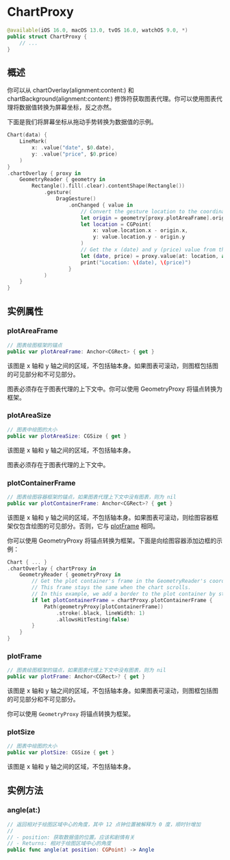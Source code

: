 # ChartProxy

<ToBePolishedAfterTranslation />

<OriginalSource
  title="ChartProxy"
  url="https://developer.apple.com/documentation/charts/chartproxy"
  summary="用于访问图表的比例和绘图区域的代理"
/>

```swift
@available(iOS 16.0, macOS 13.0, tvOS 16.0, watchOS 9.0, *)
public struct ChartProxy {
    // ...
}
```

## 概述

你可以从 chartOverlay(alignment:content:) 和 chartBackground(alignment:content:) 修饰符获取图表代理。你可以使用图表代理将数据值转换为屏幕坐标，反之亦然。

下面是我们将屏幕坐标从拖动手势转换为数据值的示例。

```swift
Chart(data) {
    LineMark(
        x: .value("date", $0.date),
        y: .value("price", $0.price)
    )
}
.chartOverlay { proxy in
    GeometryReader { geometry in
        Rectangle().fill(.clear).contentShape(Rectangle())
            .gesture(
                DragGesture()
                    .onChanged { value in
                        // Convert the gesture location to the coordinate space of the plot area.
                        let origin = geometry[proxy.plotAreaFrame].origin
                        let location = CGPoint(
                            x: value.location.x - origin.x,
                            y: value.location.y - origin.y
                        )
                        // Get the x (date) and y (price) value from the location.
                        let (date, price) = proxy.value(at: location, as: (Date, Double).self)
                        print("Location: \(date), \(price)")
                    }
            )
    }
}
```

## 实例属性

### plotAreaFrame

```swift
// 图表绘图框架的锚点
public var plotAreaFrame: Anchor<CGRect> { get }
```

该图是 x 轴和 y 轴之间的区域，不包括轴本身。如果图表可滚动，则图框包括图的可见部分和不可见部分。

图表必须存在于图表代理的上下文中。你可以使用 GeometryProxy 将锚点转换为框架。

### plotAreaSize

```swift
// 图表中绘图的大小
public var plotAreaSize: CGSize { get }
```

该图是 x 轴和 y 轴之间的区域，不包括轴本身。

图表必须存在于图表代理的上下文中。

### plotContainerFrame

```swift
// 图表绘图容器框架的锚点，如果图表代理上下文中没有图表，则为 nil
public var plotContainerFrame: Anchor<CGRect>? { get }
```

该图是 x 轴和 y 轴之间的区域，不包括轴本身。如果图表可滚动，则绘图容器框架仅包含绘图的可见部分。否则，它与 [plotFrame](https://developer.apple.com/documentation/charts/chartproxy/plotframe) 相同。

你可以使用 GeometryProxy 将锚点转换为框架。下面是向绘图容器添加边框的示例：

```swift
Chart { ... }
.chartOverlay { chartProxy in
    GeometryReader { geometryProxy in
        // Get the plot container's frame in the GeometryReader's coordinate space.
        // This frame stays the same when the chart scrolls.
        // In this example, we add a border to the plot container by stroking the frame.
        if let plotContainerFrame = chartProxy.plotContainerFrame {
            Path(geometryProxy[plotContainerFrame])
                .stroke(.black, lineWidth: 1)
                .allowsHitTesting(false)
        }
    }
}
```

### plotFrame

```swift
// 图表绘图框架的锚点，如果图表代理上下文中没有图表，则为 nil
public var plotFrame: Anchor<CGRect>? { get }
```

该图是 x 轴和 y 轴之间的区域，不包括轴本身。如果图表可滚动，则图框包括图的可见部分和不可见部分。

你可以使用 `GeometryProxy` 将锚点转换为框架。

### plotSize

```swift
// 图表中绘图的大小
public var plotSize: CGSize { get }
```

该图是 x 轴和 y 轴之间的区域，不包括轴本身。

## 实例方法

### angle(at:)

```swift
// 返回相对于绘图区域中心的角度，其中 12 点钟位置被解释为 0 度，顺时针增加
//
// - position: 获取数据值的位置。应该和剧情有关
// - Returns: 相对于绘图区域中心的角度
public func angle(at position: CGPoint) -> Angle
```
